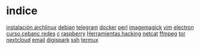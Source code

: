 = indice =
[[arch|instalación archlinux]]
[[debian]]
[[telegram]]
[[docker]]
[[perl]]
[[imagemagick]]
[[vim]]
[[electron]]
[[curso cebanc redes]]
[[c]]
[[raspberry]]
[[Herramientas hacking]]
[[netcat]]
[[ffmpeg]]
[[tor]]
[[nextcloud]]
[[email]]
[[digispark]]
[[ssh]]
[[termux]]
